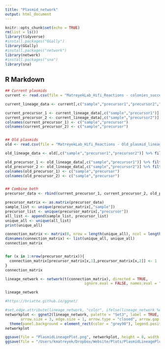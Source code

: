 ```yaml
---
title: "Plasmid_network"
output: html_document
---
```


```r
knitr::opts_chunk$set(echo = TRUE)
rm(list = ls())
library(tidyverse)
#install.packages("GGally")
library(GGally)
#install.packages("network")
library(network)
#install.packages("sna")
library(sna)
```

## R Markdown
```r

## Current plasmids
current <- read.csv(file = "MatreyekLab_Hifi_Reactions - colonies_success_rates.csv", header = T, stringsAsFactors = F)

current_lineage_data <- current[,c("sample","precursor1","precursor2","successful_1")] %>% filter(precursor1 != "" & successful_1 == 1)

current_precursor_1 <- current_lineage_data[,c("sample","precursor1")] %>% filter(precursor1 != "")
current_precursor_2 <- current_lineage_data[,c("sample","precursor2")] %>% filter(precursor2 != "")
colnames(current_precursor_1) <- c("sample","precursor")
colnames(current_precursor_2) <- c("sample","precursor")


## Old plasmids
old <- read.csv(file = "MatreyekLab_Hifi_Reactions - Old_plasmid_lineages.csv", header = T, stringsAsFactors = F)

old_lineage_data <- old[,c("sample","precursor1","precursor2")] %>% filter(precursor1 != "")

old_precursor_1 <- old_lineage_data[,c("sample","precursor1")] %>% filter(precursor1 != "")
old_precursor_2 <- old_lineage_data[,c("sample","precursor2")] %>% filter(precursor2 != "")
colnames(old_precursor_1) <- c("sample","precursor")
colnames(old_precursor_2) <- c("sample","precursor")


## Combine both
precursor_data <- rbind(current_precursor_1, current_precursor_2, old_precursor_1, old_precursor_2)

precursor_matrix <- as.matrix(precursor_data)
sample_list <- unique(precursor_matrix[,"sample"])
precursor_list <- unique(precursor_matrix[,"precursor"])
all_list <- append(sample_list, precursor_list)
unique_all <- unique(all_list)
print(unique_all)

connection_matrix <- matrix(0, nrow = length(unique_all), ncol = length(unique_all))
dimnames(connection_matrix) <- list(unique_all, unique_all)
connection_matrix


for (x in 1:nrow(precursor_matrix)){
  connection_matrix[precursor_matrix[x,1],precursor_matrix[x,2]] <- 1
}
connection_matrix

lineage_network <- network(t(connection_matrix), directed = TRUE, 
                                    ignore.eval = FALSE, names.eval = "weights")

lineage_network

#https://briatte.github.io/ggnet/

#set.edge.attribute(lineage_network, "color", ifelse(lineage_network %e% "weights" == 1, "grey80", "grey80"))
networkplot <- ggnet2(lineage_network, palette = "Set3", label = TRUE, size = 4, label.size = 1.5,
       arrow.size = 3, edge.size = 1, arrow.type = "closed", arrow.gap = 0.02, alpha = 0.7) + 
  theme(panel.background = element_rect(color = "grey90"), legend.position = "none")
networkplot

ggsave(file = "PlasmidLineagePlot.png", networkplot, height = 8, width = 8)
ggsave(file = "/Users/kmatreyek/Dropbox/Website/Plots/PlasmidLineagePlot.png", networkplot, height = 8, width = 8)
```


